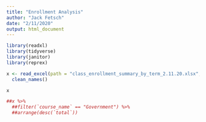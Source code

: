 ```yaml
---
title: "Enrollment Analysis"
author: "Jack Fetsch"
date: "2/11/2020"
output: html_document
---
```




```r
library(readxl)
library(tidyverse)
library(janitor)
library(reprex)
```

```r
x <- read_excel(path = "class_enrollment_summary_by_term_2.11.20.xlsx", skip = 3, n_max = 2879) %>%
  clean_names()

x

##x %>%
  ##filter(`course_name` == "Government") %>%
  ##arrange(desc(`total`))
```


